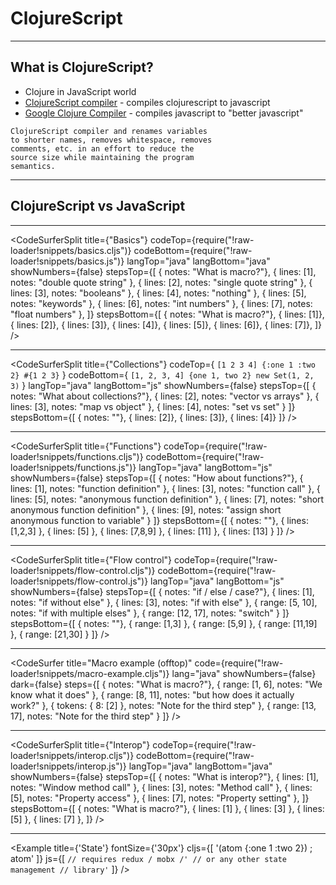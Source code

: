 
# ClojureScript

---

## What is ClojureScript?

- Clojure in JavaScript world
- [ClojureScript compiler](https://github.com/clojure/clojurescript) - compiles clojurescript to javascript
- [Google Clojure Compiler](https://developers.google.com/closure/compiler/) - compiles javascript to "better javascript"

```notes
ClojureScript compiler and renames variables 
to shorter names, removes whitespace, removes 
comments, etc. in an effort to reduce the 
source size while maintaining the program 
semantics.
```

---

## ClojureScript vs JavaScript

---

<CodeSurferSplit
  title={"Basics"}
  codeTop={require("!raw-loader!snippets/basics.cljs")}
  codeBottom={require("!raw-loader!snippets/basics.js")}
  langTop="java"
  langBottom="java"
  showNumbers={false}
  stepsTop={[
    { notes: "What is macro?"},
    { lines: [1], notes: "double quote string" },
    { lines: [2], notes: "single quote string" },
    { lines: [3], notes: "booleans" },
    { lines: [4], notes: "nothing" },
    { lines: [5], notes: "keywords" },
    { lines: [6], notes: "int numbers" },
    { lines: [7], notes: "float numbers" },
  ]}
  stepsBottom={[
    { notes: "What is macro?"},
    { lines: [1]},
    { lines: [2]},
    { lines: [3]},
    { lines: [4]},
    { lines: [5]},
    { lines: [6]},
    { lines: [7]},
  ]}
/>

---

<CodeSurferSplit
  title={"Collections"}
  codeTop={
    `
[1 2 3 4]
{:one 1 :two 2}
#{1 2 3}
    `
  }
  codeBottom={
    `
[1, 2, 3, 4]
{one 1, two 2}
new Set(1, 2, 3)
    `
  }
  langTop="java"
  langBottom="js"
  showNumbers={false}
  stepsTop={[
    { notes: "What about collections?"},
    { lines: [2], notes: "vector vs arrays" },
    { lines: [3], notes: "map vs object" },
    { lines: [4], notes: "set vs set" }
  ]}
  stepsBottom={[
    { notes: ""},
    { lines: [2]},
    { lines: [3]},
    { lines: [4]}
  ]}
/>

---

<CodeSurferSplit
  title={"Functions"}
  codeTop={require("!raw-loader!snippets/functions.cljs")}
  codeBottom={require("!raw-loader!snippets/functions.js")}
  langTop="java"
  langBottom="js"
  showNumbers={false}
  stepsTop={[
    { notes: "How about functions?"},
    { lines: [1], notes: "function definition" },
    { lines: [3], notes: "function call" },
    { lines: [5], notes: "anonymous function definition" },
    { lines: [7], notes: "short anonymous function definition" },
    { lines: [9], notes: "assign short anonymous function to variable" }
  ]}
  stepsBottom={[
    { notes: ""},
    { lines: [1,2,3] },
    { lines: [5] },
    { lines: [7,8,9] },
    { lines: [11] },
    { lines: [13] }
  ]}
/>

---

<CodeSurferSplit
  title={"Flow control"}
  codeTop={require("!raw-loader!snippets/flow-control.cljs")}
  codeBottom={require("!raw-loader!snippets/flow-control.js")}
  langTop="java"
  langBottom="js"
  showNumbers={false}
  stepsTop={[
    { notes: "if / else / case?"},
    { lines: [1], notes: "if without else" },
    { lines: [3], notes: "if with else" },
    { range: [5, 10], notes: "if with multiple elses" },
    { range: [12, 17], notes: "switch" }
  ]}
  stepsBottom={[
    { notes: ""},
    { range: [1,3] },
    { range: [5,9] },
    { range: [11,19] },
    { range: [21,30] }
  ]}
/>

---


<CodeSurfer
  title="Macro example (offtop)"
  code={require("!raw-loader!snippets/macro-example.cljs")}
  lang="java"
  showNumbers={false}
  dark={false}
  steps={[
    { notes: "What is macro?"},
    { range: [1, 6], notes: "We know what it does" },
    { range: [8, 11], notes: "but how does it actually work?" },
    { tokens: { 8: [2] }, notes: "Note for the third step" },
    { range: [13, 17], notes: "Note for the third step" }
  ]}
/>

---

<CodeSurferSplit
  title={"Interop"}
  codeTop={require("!raw-loader!snippets/interop.cljs")}
  codeBottom={require("!raw-loader!snippets/interop.js")}
  langTop="java"
  langBottom="java"
  showNumbers={false}
  stepsTop={[
    { notes: "What is interop?"},
    { lines: [1], notes: "Window method call" },
    { lines: [3], notes: "Method call" },
    { lines: [5], notes: "Property access" },
    { lines: [7], notes: "Property setting" },
  ]}
  stepsBottom={[
    { notes: "What is macro?"},
    { lines: [1] },
    { lines: [3] },
    { lines: [5] },
    { lines: [7] },
  ]}
/>

---

<Example
  title={'State'}
  fontSize={'30px'}
  cljs={[
    '(atom {:one 1 :two 2}) ; atom'
  ]}
  js={[
    `// requires redux / mobx /'
// or any other state management
// library'`
  ]}
/>
